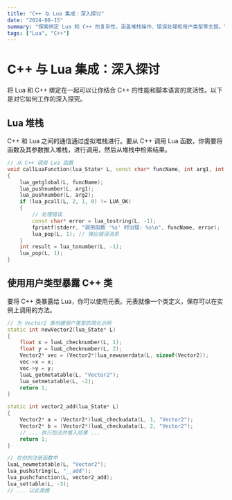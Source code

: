 ```yaml
---
title: "C++ 与 Lua 集成：深入探讨"
date: "2024-08-15"
summary: "探索绑定 Lua 和 C++ 的复杂性，涵盖堆栈操作、错误处理和用户类型等主题。"
tags: ["Lua", "C++"]
---
```


# C++ 与 Lua 集成：深入探讨

将 Lua 和 C++ 绑定在一起可以让你结合 C++ 的性能和脚本语言的灵活性。以下是对它如何工作的深入探究。

## Lua 堆栈

C++ 和 Lua 之间的通信通过虚拟堆栈进行。要从 C++ 调用 Lua 函数，你需要将函数及其参数推入堆栈，进行调用，然后从堆栈中检索结果。

```cpp
// 从 C++ 调用 Lua 函数
void callLuaFunction(lua_State* L, const char* funcName, int arg1, int arg2)
{
    lua_getglobal(L, funcName);
    lua_pushnumber(L, arg1);
    lua_pushnumber(L, arg2);
    if (lua_pcall(L, 2, 1, 0) != LUA_OK)
    {
        // 处理错误
        const char* error = lua_tostring(L, -1);
        fprintf(stderr, "调用函数 '%s' 时出错: %s\n", funcName, error);
        lua_pop(L, 1); // 弹出错误消息
    }
    int result = lua_tonumber(L, -1);
    lua_pop(L, 1);
}
```

## 使用用户类型暴露 C++ 类

要将 C++ 类暴露给 Lua，你可以使用元表。元表就像一个类定义，保存可以在实例上调用的方法。

```cpp
// 为 Vector2 类创建用户类型的简化示例
static int newVector2(lua_State* L)
{
    float x = luaL_checknumber(L, 1);
    float y = luaL_checknumber(L, 2);
    Vector2* vec = (Vector2*)lua_newuserdata(L, sizeof(Vector2));
    vec->x = x;
    vec->y = y;
    luaL_getmetatable(L, "Vector2");
    lua_setmetatable(L, -2);
    return 1;
}

static int vector2_add(lua_State* L)
{
    Vector2* a = (Vector2*)luaL_checkudata(L, 1, "Vector2");
    Vector2* b = (Vector2*)luaL_checkudata(L, 2, "Vector2");
    // ... 执行加法并推入结果 ...
    return 1;
}

// 在你的注册函数中
luaL_newmetatable(L, "Vector2");
lua_pushstring(L, "__add");
lua_pushcfunction(L, vector2_add);
lua_settable(L, -3);
// ... 以此类推
```